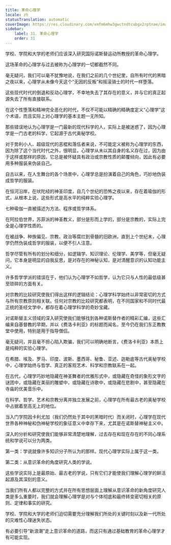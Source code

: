 ```yaml
---
title: 革命心理学
locale: zh
statusTranslation: automatic
coverImage: https://res.cloudinary.com/xmfm6mhw3gwctndtcubgx2rptnae/image/upload/v1740337243/small_cover_educacion_fundamental_a051170f1c.webp
sidebar:
    label: 31. 革命心理学
    order: 31
---
```

学校、学院和大学的老师们应该深入研究国际诺斯替运动所教授的革命心理学。

这场革命的心理学与过去被称为心理学的一切都截然不同。

毫无疑问，我们可以毫不犹豫地说，在我们之前的几个世纪里，自所有时代的黑暗之夜以来，心理学从未像今天这个“无因的反叛”和摇滚骑士的时代一样堕落。

这些现代时代的倒退和反动心理学，不幸地失去了其存在的意义，并与它的真正起源失去了所有直接联系。

在这个性堕落和精神完全恶化的时代，不仅不可能以精确的精确度定义“心理学”这个术语，而且实际上对心理学的基本主题一无所知。

那些错误地认为心理学是一门最新的现代科学的人，实际上是被迷惑了，因为心理学是一门古老的科学，它起源于古代奥秘学校。

对于势利小人、超级现代的恶棍和落伍者来说，不可能定义被称为心理学的东西，因为除了这个当代时代之外，很明显，心理学从未以其自身的名义存在过，因为由于这样或那样的原因，它总是被怀疑具有政治或宗教性质的颠覆倾向，因此有必要用多种服装来伪装自己。

自古以来，在人生舞台的各个场景中，心理学总是扮演着自己的角色，巧妙地伪装成哲学的服装。

在恒河沿岸，在吠陀经的神圣印度，自几个世纪的恐怖之夜以来，存在着瑜伽的形式，从根本上说，这些形式是高水平的纯粹实验心理学。

七种瑜伽一直被描述为方法、程序或哲学体系。

在阿拉伯世界，苏菲派的神圣教义，部分是形而上学的，部分是宗教的，实际上完全是心理学性质的。

在被战争、种族偏见、宗教、政治等腐烂到骨髓的旧欧洲，直到上个世纪末，心理学仍然伪装成哲学的服装，以便不引人注意。

哲学尽管有所有的划分和细分，如逻辑学、知识理论、伦理学、美学等，但毫无疑问，它本身是明显的自我反思，是对存在的神秘认知，是对清醒意识的认知功能主义。

许多哲学学派的错误在于，他们认为心理学不如哲学，认为它只与人性的最低级甚至琐碎的方面有关。

对宗教的比较研究使我们得出这样的逻辑结论：心理学科学始终以非常密切的方式与所有宗教原则相关联。任何对宗教的比较研究都表明，在不同国家和不同时代最正统的圣经文学中，都存在着心理学科学的奇妙宝藏。

对诺斯替主义领域的深入研究使我们能够找到各种诺斯替作者的精彩汇编，这些汇编来自基督教的早期，并以《费洛卡利亚》的标题而闻名，至今仍在我们东正教教堂中使用，特别是用于指导僧侣。

毫无疑问，并且毫不担心陷入欺骗，我们可以明确地断言，《费洛卡利亚》本质上是纯粹的实验心理学。

在希腊、埃及、罗马、印度、波斯、墨西哥、秘鲁、亚述、迦勒底等古代奥秘学校中，心理学始终与哲学、真正的客观艺术、科学和宗教联系在一起。

在古代，心理学巧妙地隐藏在神圣舞者的优雅形式中，或隐藏在奇怪的象形文字的谜团中，或隐藏在美丽的雕塑中，或隐藏在诗歌中，或隐藏在悲剧中，甚至隐藏在寺庙的优美音乐中。

在科学、哲学、艺术和宗教分离并独立发展之前，心理学在所有最古老的奥秘学校中占据着至高无上的地位。

当入门学院因卡利尤加（我们仍然处于其中的黑暗时代）而关闭时，心理学在现代世界各种神秘和伪神秘学校的象征意义中幸存下来，尤其是在诺斯替神秘主义中。

深入的分析和研究使我们能够非常清楚地理解，过去存在和现在存在的不同心理系统和学说可以分为两类。

第一类：学说就像许多知识分子所认为的那样。现代心理学实际上属于这一类。

第二类：从意识革命的角度研究人类的学说。

这些学说实际上是最原始、最古老的学说，只有它们才能使我们理解心理学的鲜活起源及其深刻的意义。

当我们所有人都以完整的方式并在所有思想层面上理解从意识革命的新角度研究人类是多么重要时，我们就会理解心理学是对与个体彻底和最终转变密切相关的原则、定律和事实的研究。

学校、学院和大学的老师们迫切需要充分理解我们所处的关键时刻以及新一代所处的灾难性心理迷失状态。

有必要引导“新浪潮”走上意识革命的道路，而这只有通过基础教育的革命心理学才有可能实现。
